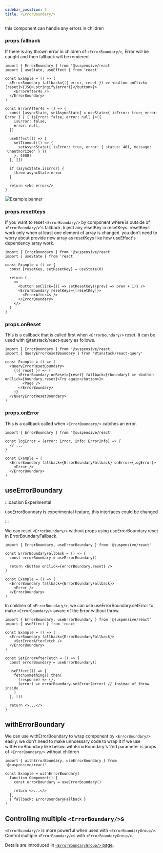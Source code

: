 ```yaml
---
sidebar_position: 2
title: <ErrorBoundary/>
---
```


this component can handle any errors in children

### props.fallback

If there is any thrown error in children of `<ErrorBoundary/>`, Error will be caught and then fallback will be rendered.

```tsx
import { ErrorBoundary } from '@suspensive/react'
import { useState, useEffect } from 'react'

const Example = () => (
  <ErrorBoundary fallback={({ error, reset }) => <button onClick={reset}>{JSON.stringify(error)}</button>}>
    <ErrorAfter4s />
  </ErrorBoundary>
)

const ErrorAfter4s = () => {
  const [asyncState, setAsyncState] = useState<{ isError: true; error: Error } | { isError: false; error: null }>({
    isError: false,
    error: null,
  })

  useEffect(() => {
    setTimeout(() => {
      setAsyncState({ isError: true, error: { status: 401, message: 'unauthorized' } })
    }, 4000)
  }, [])

  if (asyncState.isError) {
    throw asyncState.error
  }

  return <>No error</>
}
```

![Example banner](/gif/errorboundary-example.gif)

### props.resetKeys

If you want to reset `<ErrorBoundary/>` by component where is outside of `<ErrorBoundary/>`'s fallback. Inject any resetKey in resetKeys. resetKeys work only when at least one element of array is changed. you don't need to worry about provide new array as resetKeys like how useEffect's dependency array work.

```tsx
import { ErrorBoundary } from '@suspensive/react'
import { useState } from 'react'

const Example = () => {
  const [resetKey, setResetKey] = useState(0)

  return (
    <>
      <button onClick={() => setResetKey((prev) => prev + 1)} />
      <ErrorBoundary resetKeys={[resetKey]}>
        <ErrorAfter4s />
      </ErrorBoundary>
    </>
  )
}
```

### props.onReset

This is a callback that is called first when `<ErrorBoundary/>` reset. It can be used with @tanstack/react-query as follows.

```tsx
import { ErrorBoundary } from '@suspensive/react'
import { QueryErrorResetBoundary } from '@tanstack/react-query'

const Example = () => (
  <QueryErrorResetBoundary>
    {({ reset }) => (
      <ErrorBoundary onReset={reset} fallback={(boundary) => <button onClick={boundary.reset}>Try again</button>}>
        <Page />
      </ErrorBoundary>
    )}
  </QueryErrorResetBoundary>
)
```

### props.onError

This is a callback called when `<ErrorBoundary/>` catches an error.

```tsx
import { ErrorBoundary } from '@suspensive/react'

const logError = (error: Error, info: ErrorInfo) => {
  // ...
}

const Example = (
  <ErrorBoundary fallback={ErrorBoundaryFallback} onError={logError}>
    <Error />
  </ErrorBoundary>
)
```

## useErrorBoundary

:::caution Experimental

useErrorBoundary is experimental feature, this interfaces could be changed

:::

We can reset `<ErrorBoundary/>` without props using useErrorBoundary.reset in ErrorBoundaryFallback.

```tsx
import { ErrorBoundary, useErrorBoundary } from '@suspensive/react'

const ErrorBoundaryFallback = () => {
  const errorBoundary = useErrorBoundary()

  return <button onClick={errorBoundary.reset} />
}

const Example = () => (
  <ErrorBoundary fallback={ErrorBoundaryFallback}>
    <Error />
  </ErrorBoundary>
)
```

In children of `<ErrorBoundary/>`, we can use useErrorBoundary.setError to make `<ErrorBoundary/>` aware of the Error without throw.

```tsx
import { ErrorBoundary, useErrorBoundary } from '@suspensive/react'
import { useEffect } from 'react'

const Example = () => (
  <ErrorBoundary fallback={ErrorBoundaryFallback}>
    <SetErrorAfterFetch />
  </ErrorBoundary>
)

const SetErrorAfterFetch = () => {
  const errorBoundary = useErrorBoundary()

  useEffect(() => {
    fetchSomething().then(
      (response) => {},
      (error) => errorBoundary.setError(error) // instead of throw inside
    )
  }, [])

  return <>...</>
}
```

## withErrorBoundary

We can use withErrorBoundary to wrap component by `<ErrorBoundary/>` easily.
we don't need to make unncessary code to wrap it if we use withErrorBoundary like below.
withErrorBoundary's 2nd parameter is props of `<ErrorBoundary/>` without children

```tsx
import { withErrorBoundary, useErrorBoundary } from '@suspensive/react'

const Example = withErrorBoundary(
  function Component() {
    const errorBoundary = useErrorBoundary()

    return <>...</>
  },
  { fallback: ErrorBoundaryFallback }
)
```

## Controlling multiple `<ErrorBoundary/>`s

`<ErrorBoundary/>` is more powerful when used with `<ErrorBoundaryGroup/>`.
Control multiple `<ErrorBoundary/>`s with `<ErrorBoundaryGroup/>`.

Details are introduced in [`<ErrorBoundaryGroup/>` page](./ErrorBoundaryGroup.i18n).
